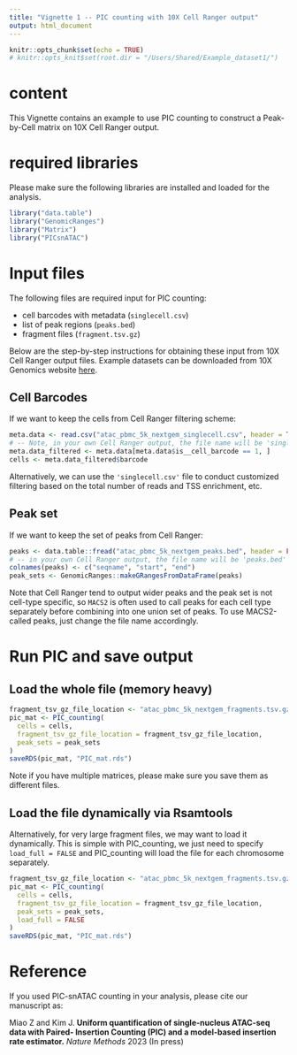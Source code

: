 ```yaml
---
title: "Vignette 1 -- PIC counting with 10X Cell Ranger output"
output: html_document
---
```


```r
knitr::opts_chunk$set(echo = TRUE)
# knitr::opts_knit$set(root.dir = "/Users/Shared/Example_dataset1/")
```

# content 
This Vignette contains an example to use PIC counting to construct a Peak-by-Cell matrix on 10X Cell Ranger output. 

# required libraries 
Please make sure the following libraries are installed and loaded for the analysis. 
```r
library("data.table")
library("GenomicRanges")
library("Matrix")
library("PICsnATAC")
```

# Input files

The following files are required input for PIC counting:

  * cell barcodes with metadata (`singlecell.csv`)
  * list of peak regions (`peaks.bed`)
  * fragment files (`fragment.tsv.gz`)

Below are the step-by-step instructions for obtaining these input from 10X Cell Ranger output files. Example datasets can be downloaded from 10X Genomics website [here](https://www.10xgenomics.com/resources/datasets/5-k-peripheral-blood-mononuclear-cells-pbm-cs-from-a-healthy-donor-next-gem-v-1-1-1-1-standard-2-0-0).

## Cell Barcodes
If we want to keep the cells from Cell Ranger filtering scheme:
```r
meta.data <- read.csv("atac_pbmc_5k_nextgem_singlecell.csv", header = TRUE)
# -- Note, in your own Cell Ranger output, the file name will be 'singlecell.csv'
meta.data_filtered <- meta.data[meta.data$is__cell_barcode == 1, ]
cells <- meta.data_filtered$barcode
```

Alternatively, we can use the `'singlecell.csv'` file to conduct customized filtering based on the total number of reads and TSS enrichment, etc.

## Peak set
If we want to keep the set of peaks from Cell Ranger:
```r
peaks <- data.table::fread("atac_pbmc_5k_nextgem_peaks.bed", header = FALSE)
# -- in your own Cell Ranger output, the file name will be 'peaks.bed'
colnames(peaks) <- c("seqname", "start", "end")
peak_sets <- GenomicRanges::makeGRangesFromDataFrame(peaks)
```
Note that Cell Ranger tend to output wider peaks and the peak set is not cell-type specific, so `MACS2` is often used to call peaks for each cell type separately before combining into one union set of peaks. To use MACS2-called peaks, just change the file name accordingly. 

# Run PIC and save output
## Load the whole file (memory heavy)
```r
fragment_tsv_gz_file_location <- "atac_pbmc_5k_nextgem_fragments.tsv.gz"
pic_mat <- PIC_counting(
  cells = cells,
  fragment_tsv_gz_file_location = fragment_tsv_gz_file_location,
  peak_sets = peak_sets
)
saveRDS(pic_mat, "PIC_mat.rds")
```
Note if you have multiple matrices, please make sure you save them as different files. 

## Load the file dynamically via Rsamtools
Alternatively, for very large fragment files, we may want to load it dynamically. This is simple with PIC_counting, we just need to specify `load_full = FALSE` and PIC_counting will load the file for each chromosome separately. 
```r
fragment_tsv_gz_file_location <- "atac_pbmc_5k_nextgem_fragments.tsv.gz"
pic_mat <- PIC_counting(
  cells = cells,
  fragment_tsv_gz_file_location = fragment_tsv_gz_file_location,
  peak_sets = peak_sets,
  load_full = FALSE
)
saveRDS(pic_mat, "PIC_mat.rds")
```

# Reference
If you used PIC-snATAC counting in your analysis, please cite our manuscript as:

Miao Z and Kim J. **Uniform quantification of single-nucleus ATAC-seq data with Paired- Insertion Counting (PIC) and a model-based insertion rate estimator.** _Nature Methods_ 2023 (In press)

